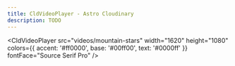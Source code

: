 ```yaml
---
title: CldVideoPlayer - Astro Cloudinary
description: TODO
---
```


<VideoPlayer />

<CldVideoPlayer
  src="videos/mountain-stars"
	width="1620"
  height="1080"
	colors={{
    accent: '#ff0000',
    base: '#00ff00',
    text: '#0000ff'
  }}
  fontFace="Source Serif Pro"
/>
